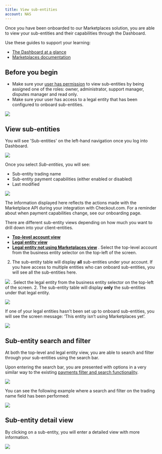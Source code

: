 ```yaml
---
title: View sub-entities
account: NAS
---
```


Once you have been onboarded to our Marketplaces solution, you are able to view your sub-entities and their capabilities through the Dashboard.

Use these guides to support your learning:

- [The Dashboard at a glance](/display/x/The+Dashboard+at+a+glance)
- [Marketplaces documentation](/display/AR/Marketplaces)

## Before you begin

- Make sure your [user has permission](/display/x/User+roles+and+management) to view sub-entities by being assigned one of the roles: owner, administrator, support manager, disputes manager and read only.
- Make sure your user has access to a legal entity that has been configured to onboard sub-entities.

![](/download/attachments/20121537/mk_user_permissions.png?version=1&modificationDate=1616417938903&api=v2)

## View sub-entities

You will see 'Sub-entities' on the left-hand navigation once you log into Dashboard.

![](/download/attachments/20121537/Screenshot%202021-04-08%20at%2015.49.19.png?version=1&modificationDate=1617893410275&api=v2)

Once you select *Sub-entities,* you will see:

- Sub-entity trading name
- Sub-entity payment capabilities (either enabled or disabled)
- Last modified

![](/download/attachments/20121537/top-level.png?version=1&modificationDate=1617892936493&api=v2)

The information displayed here reflects the actions made with the Marketplace API during your integration with Checkout.com. For a reminder about when payment capabilities change, see our onboarding page.

There are different sub-entity views depending on how much you want to drill down into your client-entities.

- [**Top-level account view**](#tabs-25d9356a-6ce8-45dc-b6c9-fbd9fa53e705-1)
- [**Legal entity view**](#tabs-25d9356a-6ce8-45dc-b6c9-fbd9fa53e705-2)
- [**Legal entity not using Marketplaces view**](#tabs-25d9356a-6ce8-45dc-b6c9-fbd9fa53e705-3)
  . Select the top-level account from the business entity selector on the top-left of the screen.

2.  The sub-entity table will display **all** sub-entities under your account. If you have access to multiple entities who can onboard sub-entities, you will see all the sub-entities here.

![](/download/attachments/20121537/top-level.png?version=1&modificationDate=1617892936493&api=v2)
. Select the legal entity from the business entity selector on the top-left of the screen. 2. The sub-entity table will display **only** the sub-entities under that legal entity.

![](/download/attachments/20121537/entity-level.png?version=1&modificationDate=1617892968014&api=v2)

If one of your legal entities hasn’t been set up to onboard sub-entities, you will see the screen message: ‘This entity isn’t using Marketplaces yet’.

![](/download/attachments/20121537/not-using.png?version=1&modificationDate=1617892987092&api=v2)

## Sub-entity search and filter

At both the top-level and legal entity view, you are able to search and filter through your sub-entities using the search bar.

Upon entering the search bar, you are presented with options in a very similar way to the existing [payments filter and search functionality](/display/x/Filter+payments).

![](/download/attachments/20121537/Screenshot%202021-04-08%20at%2015.38.34.png?version=1&modificationDate=1617893018282&api=v2)

You can see the following example where a search and filter on the trading name field has been performed:

![](/download/attachments/20121537/trading-name.png?version=1&modificationDate=1617893038907&api=v2)

## Sub-entity detail view

By clicking on a sub-entity, you will enter a detailed view with more information.

![](/download/attachments/20121537/detail-view.png?version=1&modificationDate=1617893057585&api=v2)
